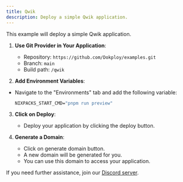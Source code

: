 ```yaml
---
title: Qwik
description: Deploy a simple Qwik application.
---
```



This example will deploy a simple Qwik application.


1. **Use Git Provider in Your Application**:
   - Repository: `https://github.com/Dokploy/examples.git`
   - Branch: `main`
   - Build path: `/qwik`

2. **Add Environment Variables**:
- Navigate to the "Environments" tab and add the following variable:
   ```cmd
   NIXPACKS_START_CMD="pnpm run preview"
   ```

3. **Click on Deploy**:
   - Deploy your application by clicking the deploy button.

4. **Generate a Domain**:
    - Click on generate domain button.
    - A new domain will be generated for you.
    - You can use this domain to access your application.
    
If you need further assistance, join our [Discord server](https://discord.com/invite/2tBnJ3jDJc).